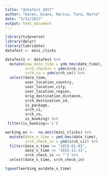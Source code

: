 ```yaml
---
title: "datafest 2017"
author: "Karen, Diana, Marisa, Tara, Marta"
date: "3/31/2017"
output: html_document
---
```


```r
library(tidyverse)
library(dplyr)
library(lubridate)
datafest <- mini_clicks
```

```r
datafest1 <- datafest %>%
  mutate(new_date_time = ydm_hms(date_time),
         srch_checkin = ydm(srch_ci),
         srch_co = ydm(srch_co)) %>%
  select(date_time,
         user_location_country, 
         user_location_city,
         user_location_region,
         orig_destination_distance,
         srch_destination_id,
         is_package, 
         srch_ci, 
         srch_co,
         is_booking) %>%
 filter(is_booking=='1') 

```


```r
working_ex <-  na.omit(mini_clicks) %>%
  mutate(date_n_time = ymd_hms(date_time),
         srch_check_in = ymd(srch_ci)) %>%
  filter(date_n_time >= "2015-01-02",
         date_n_time <= "2015-12-31",
         srch_check_in >= "") %>%
  select(date_n_time, srch_check_in)

typeof(working_ex$date_n_time)
```












